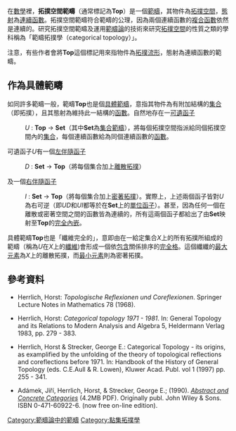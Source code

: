 在[[數學|數學]]裡，'''拓撲空間範疇'''（通常標記為'''Top'''）是一個[[範疇_(數學)|範疇]]，其物件為[[拓撲空間|拓撲空間]]，[[態射|態射]]為[[連續函數|連續函數]]。拓撲空間範疇符合範疇的公理，因為兩個連續函數的[[複合函數|複合函數]]依然是連續的。研究拓撲空間範疇及運用[[範疇論|範疇論]]的技術來研究[[拓撲空間|拓撲空間]]的性質之類的學科稱為「範疇拓撲學（categorical topology）」。

注意，有些作者會將'''Top'''這個標記用來指物件為[[拓撲流形|拓撲流形]]，態射為連續函數的範疇。

== 作為具體範疇 ==

如同許多範疇一般，範疇'''Top'''也是個[[具體範疇|具體範疇]]，意指其物件為有附加結構的[[集合|集合]]（即拓撲），且其態射為維持此一結構的[[函數|函數]]。自然地存在一[[遺忘函子|可遺函子]]
:''U'' : '''Top''' → '''Set'''（其中'''Set'''為[[集合範疇|集合範疇]]），將每個拓撲空間指派給同個拓撲空間內的[[集合|集合]]，每個連續函數給為同個連續函數的[[函數|函數]]。

可遺函子''U''有一個[[伴隨函子|左伴隨函子]]
:''D'' : '''Set''' → '''Top'''（將每個集合加上[[離散拓撲|離散拓撲]]）
及一個[[伴隨函子|右伴隨函子]]
:''I'' : '''Set''' → '''Top'''（將每個集合加上[[密著拓撲|密著拓撲]]）。實際上，上述兩個函子皆對''U''為右可逆（即''UD''和''UI''都等於在'''Set'''上的[[單位函子|單位函子]]）。甚至，因為任何一個在離散或密著空間之間的函數皆為連續的，所有這兩個函子都給出了由'''Set'''映射至'''Top'''的[[子範疇|完全內嵌]]。

具體範疇'''Top'''也是「纖維完全的」，意即由在一給定集合''X''上的所有拓撲所組成的範疇（稱為''U''在''X''上的[[纖維_(數學)|纖維]])會形成一個依[[子集|包含]]關係排序的[[完全格|完全格]]。這個纖纖的[[最大元素|最大元素]]為''X''上的離散拓撲，而[[最小元素|最小元素]]則為密著拓撲。

== 參考資料 ==

* Herrlich, Horst: ''Topologische Reflexionen und Coreflexionen''. Springer Lecture Notes in Mathematics 78 (1968).

* Herrlich, Horst: ''Categorical topology 1971 - 1981''. In: General Topology and its Relations to Modern Analysis and Algebra 5, Heldermann Verlag 1983, pp. 279 - 383.

* Herrlich, Horst & Strecker, George E.: Categorical Topology - its origins, as examplified by the unfolding of the theory of topological reflections and coreflections before 1971. In: Handbook of the History of General Topology (eds. C.E.Aull & R. Lowen), Kluwer Acad. Publ. vol 1 (1997) pp. 255 - 341.

* Adámek, Jiří, Herrlich, Horst, & Strecker, George E.; (1990). [http://katmat.math.uni-bremen.de/acc/acc.pdf ''Abstract and Concrete Categories''] {{Wayback|url=http://katmat.math.uni-bremen.de/acc/acc.pdf |date=20150421081851 }} (4.2MB PDF). Originally publ. John Wiley & Sons. ISBN 0-471-60922-6. (now free on-line edition).

[[Category:範疇論中的範疇|Category:範疇論中的範疇]]
[[Category:點集拓撲學|Category:點集拓撲學]]